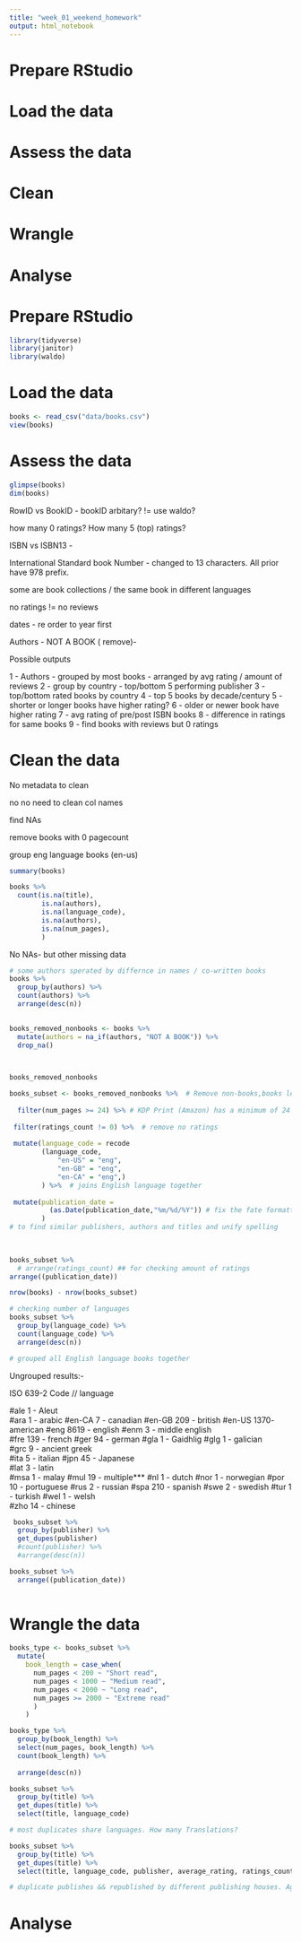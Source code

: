 ```yaml
---
title: "week_01_weekend_homework"
output: html_notebook
---
```

# Prepare RStudio
# Load the data
# Assess the data
# Clean
# Wrangle
# Analyse



# Prepare RStudio

```r
library(tidyverse)
library(janitor)
library(waldo)
```

# Load the data

```r
books <- read_csv("data/books.csv")
view(books)
```


# Assess the data

```r
glimpse(books)
dim(books)
```
RowID vs BookID - bookID arbitary? !=
use waldo?

how many 0 ratings? How many 5 (top) ratings?

ISBN vs ISBN13 - 

International Standard book Number - changed to 13 characters.
All prior have 978 prefix. 

some are book collections / the same book in different languages

no ratings != no reviews

dates - re order to year first


Authors - NOT A BOOK ( remove)-

Possible outputs

1 - Authors - grouped by most books -  arranged by  avg rating / amount of reviews
2 - group by country - top/bottom 5 performing publisher
3 - top/bottom rated books by country
4 - top 5 books by decade/century
5 - shorter or longer books have higher rating?
6 - older or newer book have higher rating 
7 - avg rating of pre/post ISBN books
8 - difference in ratings for same books
9 - find books with reviews but 0 ratings





# Clean the data

No metadata to clean

no no need to clean col names

find NAs

remove books with 0 pagecount

group eng language books (en-us)

```r
summary(books)
```

```r
books %>% 
  count(is.na(title),
        is.na(authors),
        is.na(language_code),
        is.na(authors),
        is.na(num_pages),
        )
```
 No NAs- but other missing data
 
 
```r
# some authors sperated by differnce in names / co-written books
books %>% 
  group_by(authors) %>%
  count(authors) %>% 
  arrange(desc(n))
  
```


```r
books_removed_nonbooks <- books %>% 
  mutate(authors = na_if(authors, "NOT A BOOK")) %>% 
  drop_na()
  


books_removed_nonbooks
```


```r
books_subset <- books_removed_nonbooks %>%  # Remove non-books,books less than 24 pages, no ratings, group language code,
  
  filter(num_pages >= 24) %>% # KDP Print (Amazon) has a minimum of 24 (32 for picture books) to be published
  
 filter(ratings_count != 0) %>%  # remove no ratings
  
 mutate(language_code = recode 
        (language_code,
            "en-US" = "eng",
            "en-GB" = "eng",
            "en-CA" = "eng",)
        ) %>%  # joins English language together
  
 mutate(publication_date = 
          (as.Date(publication_date,"%m/%d/%Y")) # fix the fate formatting
        ) 
# to find similar publishers, authors and titles and unify spelling
  
  

books_subset %>% 
  # arrange(ratings_count) ## for checking amount of ratings
arrange((publication_date))

nrow(books) - nrow(books_subset)  
```

```r
# checking number of languages
books_subset %>% 
  group_by(language_code) %>%
  count(language_code) %>% 
  arrange(desc(n))

# grouped all English language books together
```
Ungrouped results:- 

ISO 639-2 Code // language

#ale	1     - Aleut		
#ara	1	  	- arabic
#en-CA	7		- canadian
#en-GB	209	- british
#en-US	1370- american
#eng	8619	- english
#enm	3	    - middle english	
#fre	139		- french
#ger	94		- german
#gla	1     - Gaidhlig
#glg	1     -	galician	
#grc	9     -	ancient greek	
#ita	5     -	italian	
#jpn	45    -	Japanese	
#lat	3     -	latin	
#msa	1	    -	malay
#mul	19    -	multiple***	
#nl	1	      -	dutch
#nor	1	    -	norwegian
#por	10    - portuguese
#rus	2	    -	russian
#spa	210   -	spanish	
#swe	2	    -	swedish
#tur	1     -	turkish	
#wel	1     -	welsh	
#zho	14    -	chinese


```r
 books_subset %>%
  group_by(publisher) %>%
  get_dupes(publisher)
  #count(publisher) %>% 
  #arrange(desc(n))
```

```r
books_subset %>% 
  arrange((publication_date))
  
```



# Wrangle the data

```r
books_type <- books_subset %>%
  mutate(
    book_length = case_when(
      num_pages < 200 ~ "Short read",
      num_pages < 1000 ~ "Medium read",
      num_pages < 2000 ~ "Long read",
      num_pages >= 2000 ~ "Extreme read"
      )
    )

books_type %>% 
  group_by(book_length) %>% 
  select(num_pages, book_length) %>% 
  count(book_length) %>%
  
  arrange(desc(n))
```

```r
books_subset %>% 
  group_by(title) %>% 
  get_dupes(title) %>% 
  select(title, language_code)

# most duplicates share languages. How many Translations?
```

```r
books_subset %>% 
  group_by(title) %>% 
  get_dupes(title) %>% 
  select(title, language_code, publisher, average_rating, ratings_count)

# duplicate publishes && republished by different publishing houses. Aggregate them and aggregate their score?
```


# Analyse

```r

```


